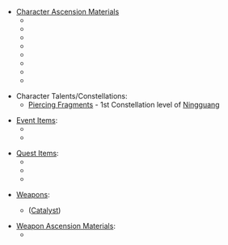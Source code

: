 {{Disambiguation}}
* [[Character Ascension Materials]]
** {{item|Brilliant Diamond Fragment}}
** {{item|Agnidus Agate Fragment}}
** {{item|Varunada Lazurite Fragment}}
** {{item|Nagadus Emerald Fragment}}
** {{item|Vajrada Amethyst Fragment}}
** {{item|Vayuda Turquoise Fragment}}
** {{item|Shivada Jade Fragment}}
** {{item|Prithiva Topaz Fragment}}

* Character Talents/Constellations:
** [[Piercing Fragments]] - 1st Constellation level of [[Ningguang]]

* [[Event Items]]:
** {{item|Fractured Fruit Fragment}}
** {{item|Rime-Worn Fragment}}

* [[:Category:Quest Items|Quest Items]]:
** {{item|Collected Fragment}}
** {{item|Monolith Fragment}}
** {{item|Smaragdus Nephrite Fragment}}

* [[Weapons]]:
** {{item|Sacrificial Fragments|type=weapon}} ([[Catalyst]])

* [[Weapon Ascension Materials]]:
** {{item|Fragment of Decarabian's Epic}}